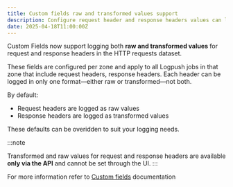 ```yaml
---
title: Custom fields raw and transformed values support
description: Configure request header and response headers values can log eiterh raw or transformed value
date: 2025-04-18T11:00:00Z
---
```


Custom Fields now support logging both **raw and transformed values** for request and response headers in the HTTP requests dataset.

These fields are configured per zone and apply to all Logpush jobs in that zone that include request headers, response headers. Each header can be logged in only one format—either raw or transformed—not both.

By default:

- Request headers are logged as raw values
- Response headers are logged as transformed values

These defaults can be overidden to suit your logging needs.

:::note

Transformed and raw values for request and response headers are available **only via the API** and cannot be set through the UI.
:::

For more information refer to [Custom fields](/logs/reference/custom-fields/) documentation
